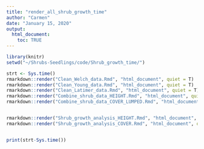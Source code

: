 ```yaml
---
title: "render_all_shrub_growth_time"
author: "Carmen"
date: "January 15, 2020"
output: 
  html_document:
    toc: TRUE
---
```


```r
library(knitr)
setwd("~/Shrubs-Seedlings/code/Shrub_growth_time/")
```

```r
strt <- Sys.time()
rmarkdown::render("Clean_Welch_data.Rmd", "html_document", quiet = T)
rmarkdown::render("Clean_Young_data.Rmd", "html_document", quiet = T)
rmarkdown::render("Clean_Latimer_data.Rmd", "html_document", quiet = T)
rmarkdown::render("Combine_shrub_data_HEIGHT.Rmd", "html_document", quiet = T)
rmarkdown::render("Combine_shrub_data_COVER_LUMPED.Rmd", "html_document", quiet = T)


rmarkdown::render("Shrub_growth_analysis_HEIGHT.Rmd", "html_document", quiet = T)
rmarkdown::render("Shrub_growth_analysis_COVER.Rmd", "html_document", quiet = T)


print(strt-Sys.time())
```

